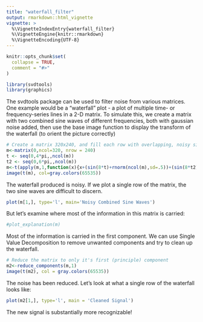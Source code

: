 ```yaml
---
title: "waterfall_filter"
output: rmarkdown::html_vignette
vignette: >
  %\VignetteIndexEntry{waterfall_filter}
  %\VignetteEngine{knitr::rmarkdown}
  %\VignetteEncoding{UTF-8}
---
```


```r
knitr::opts_chunk$set(
  collapse = TRUE,
  comment = "#>"
)
```

```r
library(svdtools)
library(graphics)
```

The svdtools package can be used to filter noise from various matrices. One example would be a "waterfall" plot - a plot of multiple time- or frequency-series lines in a 2-D matrix. To simulate this, we create a matrix with two combined sine waves of different frequencies, both with gaussian noise added, then use the base image function to display the transform of the waterfall (to orient the picture correctly)

```r
# Create a matrix 320x240, and fill each row with overlapping, noisy sine waves
m<-matrix(0,ncol=320, nrow = 240)
t <- seq(0,4*pi,,ncol(m))
t2 <- seq(0,6*pi,,ncol(m))
m<-t(apply(m,1,function(x){x+(sin(8*t)+rnorm(ncol(m),sd=.5))+(sin(8*t2)+rnorm(ncol(m),sd=.5))}))
image(t(m), col=gray.colors(65535))
```


The waterfall produced is noisy. If we plot a single row of the matrix, the two sine waves are difficult to discern.

```r
plot(m[1,], type='l', main='Noisy Combined Sine Waves')
```

But let's examine where most of the information in this matrix is carried:

```r
#plot_explanation(m)
```
Most of the information is carried in the first component. We can use Single Value Decomposition to remove unwanted components and try to clean up the waterfall.

```r
# Reduce the matrix to only it's first (principle) component
m2<-reduce_components(m,1)
image(t(m2), col = gray.colors(65535))
```

The noise has been reduced. Let's look at what a single row of the waterfall looks like:
```r
plot(m2[1,], type='l', main = 'Cleaned Signal')
```
The new signal is substantially more recognizable!


